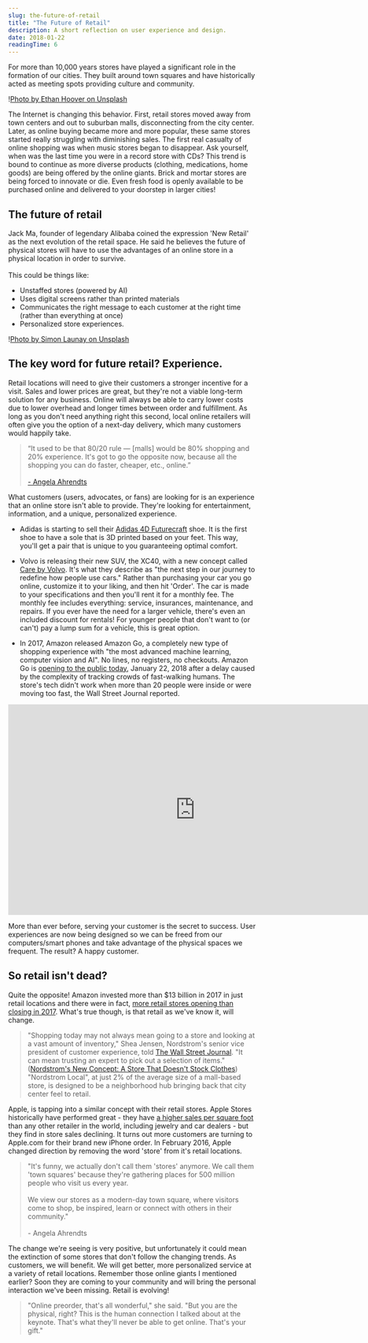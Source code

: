 ```yaml
---
slug: the-future-of-retail
title: "The Future of Retail"
description: A short reflection on user experience and design.
date: 2018-01-22
readingTime: 6
---
```


For more than 10,000 years stores have played a significant role in the formation of our cities. They built around town squares and have historically acted as meeting spots providing culture and community.

!<a href="/images/articles/ethan-hoover-2351521812018.png">Photo by Ethan Hoover on Unsplash</a>

The Internet is changing this behavior. First, retail stores moved away from town centers and out to suburban malls, disconnecting from the city center. Later, as online buying became more and more popular, these same stores started really struggling with diminishing sales. The first real casualty of online shopping was when music stores began to disappear. Ask yourself, when was the last time you were in a record store with CDs? This trend is bound to continue as more diverse products (clothing, medications, home goods) are being offered by the online giants. Brick and mortar stores are being forced to innovate or die. Even fresh food is openly available to be purchased online and delivered to your doorstep in larger cities!

## The future of retail

Jack Ma, founder of legendary Alibaba coined the expression 'New Retail' as the next evolution of the retail space. He said he believes the future of physical stores will have to use the advantages of an online store in a physical location in order to survive.<br /><br />
This could be things like:

- Unstaffed stores (powered by AI)
- Uses digital screens rather than printed materials
- Communicates the right message to each customer at the right time (rather than everything at once)
- Personalized store experiences.

!<a href="/images/articles/simon-launay-4029532112018.png">Photo by Simon Launay on Unsplash</a>

## The key word for future retail? Experience.

Retail locations will need to give their customers a stronger incentive for a visit. Sales and lower prices are great, but they're not a viable long-term solution for any business.  Online will always be able to carry lower costs due to lower overhead and longer times between order and fulfillment. As long as you don't need anything right this second, local online retailers will often give you the option of a next-day delivery, which many customers would happily take.

>“It used to be that 80/20 rule — [malls] would be 80% shopping and 20% experience. It's got to go the opposite now, because all the shopping you can do faster, cheaper, etc., online.”<br /><br /><a href="https://www.buzzfeed.com/nicolenguyen/meet-the-woman-who-wants-to-change-the-way-you-buy-your?utm_term=.vo2mokQ7X#.vo2mokQ7X">- Angela Ahrendts</a>

What customers (users, advocates, or fans) are looking for is an experience that an online store isn't able to provide. They're looking for entertainment, information, and a unique, personalized experience.

- Adidas is starting to sell their <a href="https://www.highsnobiety.com/2017/04/10/adidas-futurecraft-4d-details/">Adidas 4D Futurecraft</a> shoe. It is the first shoe to have a sole that is 3D printed based on your feet. This way, you'll get a pair that is unique to you guaranteeing optimal comfort.

- Volvo is releasing their new SUV, the XC40, with a new concept called <a href="https://www.volvocars.com/intl/cars/care-by-volvo">Care by Volvo</a>. It's what they describe as "the next step in our journey to redefine how people use cars." Rather than purchasing your car you go online, customize it to your liking, and then hit 'Order'. The car is made to your specifications and then you'll rent it for a monthly fee. The monthly fee includes everything: service, insurances, maintenance, and repairs. If you ever have the need for a larger vehicle, there's even an included discount for rentals! For younger people that don't want to (or can't) pay a lump sum for a vehicle, this is great option.

- In 2017, Amazon released Amazon Go, a completely new type of shopping experience with "the most advanced machine learning, computer vision and AI". No lines, no registers, no checkouts. Amazon Go is <a href="https://qz.com/1184978/amazon-gos-ai-powered-grocery-store-is-opening-to-the-public-in-seattle-tomorrow/?mc_cid=a72cb2c3c8&mc_eid=d3f1b01c8e">opening to the public today</a>, January 22, 2018 after a delay caused by the complexity of tracking crowds of fast-walking humans. The store's tech didn't work when more than 20 people were inside or were moving too fast, the Wall Street Journal reported.

<iframe width="760" height="428" src="https://www.youtube.com/embed/NrmMk1Myrxc" frameborder="0" allow="autoplay; encrypted-media" allowfullscreen></iframe>

More than ever before, serving your customer is the secret to success. User experiences are now being designed so we can be freed from our computers/smart phones and take advantage of the physical spaces we frequent. The result? A happy customer.

## So retail isn't dead?
Quite the opposite! Amazon invested more than $13 billion in 2017 in just retail locations and there were in fact, <a href="https://www.forbes.com/sites/richardkestenbaum/2017/09/11/there-will-be-more-retail-stores-opening-than-closing-in-2017/#3dab6313447f">more retail stores opening than closing in 2017</a>.
What's true though, is that retail as we've know it, will change.

>"Shopping today may not always mean going to a store and looking at a vast amount of inventory," Shea Jensen, Nordstrom's senior vice president of customer experience, told <a href="https://www.wsj.com/articles/nordstrom-tries-on-a-new-look-stores-without-merchandise-1505044981">The Wall Street Journal</a>. "It can mean trusting an expert to pick out a selection of items." (<a href="https://www.npr.org/sections/thetwo-way/2017/09/11/550119193/nordstrom-tries-out-a-new-store-that-doesn-t-stock-clothes">Nordstrom's New Concept: A Store That Doesn't Stock Clothes</a>) "Nordstrom Local", at just 2% of the average size of a mall-based store, is designed to be a neighborhood hub bringing back that city center feel to retail.

Apple, is tapping into a similar concept with their retail stores. Apple Stores historically have performed great - they have <a href="http://www.prnewswire.com/news-releases/retails-most-profitable-square-footage-636947493.html">a higher sales per square foot</a> than any other retailer in the world, including jewelry and car dealers -  but they find in store sales declining. It turns out more customers are turning to Apple.com for their brand new iPhone order. In February 2016, Apple changed direction by removing the word 'store' from it's retail locations.

>"It's funny, we actually don't call them 'stores' anymore. We call them 'town squares' because they're gathering places for 500 million people who visit us every year.<br /><br />We view our stores as a modern-day town square, where visitors come to shop, be inspired, learn or connect with others in their community."<br /><br />- Angela Ahrendts

The change we're seeing is very positive, but unfortunately it could mean the extinction of some stores that don't follow the changing trends. As customers, we will benefit. We will get better, more personalized service at a variety of retail locations. Remember those online giants I mentioned earlier? Soon they are coming to your community and will bring the personal interaction we've been missing. Retail is evolving!

>"Online preorder, that's all wonderful," she said. "But you are the physical, right? This is the human connection I talked about at the keynote. That's what they'll never be able to get online. That's your gift."